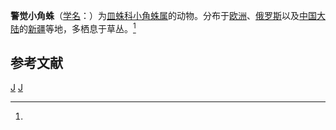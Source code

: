 {{Speciesbox
| taxon = Cornicularia vigilax
| binomial_authority = (Blackwall, 1853)<ref name='id13217'>{{cite web| url =http://www.bioinfo.cn/db05/BjdwSpecies.php?action=view&id=13217| title =警觉小角蛛| work =《中国动物物种编目数据库》| publisher =中国科学院微生物研究所| author =中国科学院动物研究所| accessdate =2009-04-28| deadurl =yes| archiveurl =https://web.archive.org/web/20160305063957/http://www.bioinfo.cn/db05/BjdwSpecies.php?action=view&id=13217| archivedate =2016-03-05}}</ref>
}}

'''警觉小角蛛'''（[[学名|学名]]：{{lang|la|''Cornicularia vigilax''}}）为[[皿蛛科|皿蛛科]][[小角蛛属|小角蛛属]]的动物。分布于[[欧洲|欧洲]]、[[俄罗斯|俄罗斯]]以及[[中国大陆|中国大陆]]的[[新疆|新疆]]等地，多栖息于草丛。<ref name='id13217'/>

== 参考文献 ==
{{reflist}}

{{蜘蛛小作品}}

{{taxonbar}}
[[Category:_1853年描述的动物|J]]
[[Category:小角蛛属|J]]
